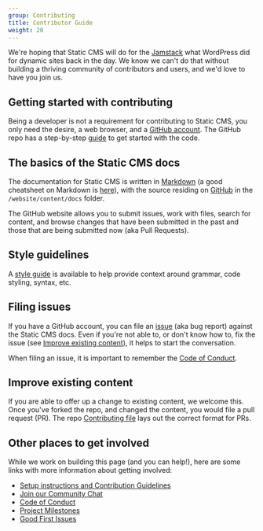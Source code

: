 ```yaml
---
group: Contributing
title: Contributor Guide
weight: 20
---
```


We're hoping that Static CMS will do for the [Jamstack](https://www.jamstack.org) what WordPress did for dynamic sites back in the day. We know we can't do that without building a thriving community of contributors and users, and we'd love to have you join us.

## Getting started with contributing
Being a developer is not a requirement for contributing to Static CMS, you only need the desire, a web browser, and a [GitHub account](https://github.com/join). The GitHub repo has a step-by-step [guide](https://github.com/StaticJsCMS/static-cms/blob/master/CONTRIBUTING.md) to get started with the code.

## The basics of the Static CMS docs
The documentation for Static CMS is written in [Markdown](http://daringfireball.net/projects/markdown/) (a good cheatsheet on Markdown is [here](https://github.com/adam-p/markdown-here/wiki/Markdown-Cheatsheet)), with the source residing on [GitHub](https://github.com/StaticJsCMS/static-cms) in the `/website/content/docs` folder.

The GitHub website allows you to submit issues, work with files, search for content, and browse changes that have been submitted in the past and those that are being submitted now (aka Pull Requests). 

## Style guidelines
A [style guide](/docs/writing-style-guide/) is available to help provide context around grammar, code styling, syntax, etc. 

## Filing issues
If you have a GitHub account, you can file an [issue](https://github.com/StaticJsCMS/static-cms/issues) (aka bug report) against the Static CMS docs. Even if you're not able to, or don't know how to, fix the issue (see [Improve existing content](#improve-existing-content)), it helps to start the conversation. 

When filing an issue, it is important to remember the [Code of Conduct](https://github.com/StaticJsCMS/static-cms/blob/master/CODE_OF_CONDUCT.md).

## Improve existing content
If you are able to offer up a change to existing content, we welcome this. Once you've forked the repo, and changed the content, you would file a pull request (PR). The repo [Contributing file](https://github.com/StaticJsCMS/static-cms/blob/master/CONTRIBUTING.md) lays out the correct format for PRs.

## Other places to get involved
While we work on building this page (and you can help!), here are some links with more information about getting involved:

* [Setup instructions and Contribution Guidelines](https://github.com/StaticJsCMS/static-cms/blob/master/CONTRIBUTING.md)
* [Join our Community Chat](/chat)
* [Code of Conduct](https://github.com/StaticJsCMS/static-cms/blob/master/CODE_OF_CONDUCT.md)
* [Project Milestones](https://github.com/StaticJsCMS/static-cms/milestones)
* [Good First Issues](https://github.com/StaticJsCMS/static-cms/issues?q=is%3Aissue+is%3Aopen+sort%3Aupdated-desc+label%3A%22good+first+issue%22+-label%3Aclaimed)
